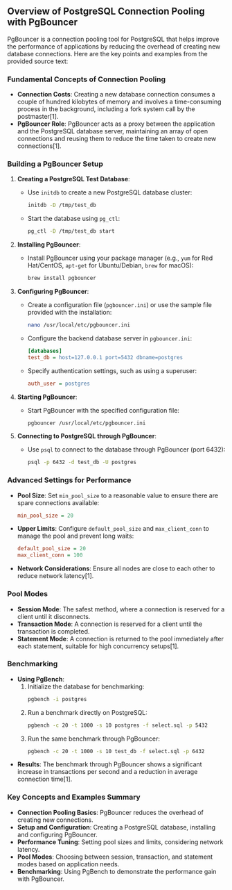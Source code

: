 ## Overview of PostgreSQL Connection Pooling with PgBouncer

PgBouncer is a connection pooling tool for PostgreSQL that helps improve the performance of applications by reducing the overhead of creating new database connections. Here are the key points and examples from the provided source text:

### Fundamental Concepts of Connection Pooling

- **Connection Costs**: Creating a new database connection consumes a couple of hundred kilobytes of memory and involves a time-consuming process in the background, including a fork system call by the postmaster[1].
- **PgBouncer Role**: PgBouncer acts as a proxy between the application and the PostgreSQL database server, maintaining an array of open connections and reusing them to reduce the time taken to create new connections[1].

### Building a PgBouncer Setup

1. **Creating a PostgreSQL Test Database**:

   - Use `initdb` to create a new PostgreSQL database cluster:
     ```sh
     initdb -D /tmp/test_db
     ```
   - Start the database using `pg_ctl`:
     ```sh
     pg_ctl -D /tmp/test_db start
     ```

2. **Installing PgBouncer**:

   - Install PgBouncer using your package manager (e.g., `yum` for Red Hat/CentOS, `apt-get` for Ubuntu/Debian, `brew` for macOS):
     ```sh
     brew install pgbouncer
     ```

3. **Configuring PgBouncer**:

   - Create a configuration file (`pgbouncer.ini`) or use the sample file provided with the installation:
     ```sh
     nano /usr/local/etc/pgbouncer.ini
     ```
   - Configure the backend database server in `pgbouncer.ini`:
     ```ini
     [databases]
     test_db = host=127.0.0.1 port=5432 dbname=postgres
     ```
   - Specify authentication settings, such as using a superuser:
     ```ini
     auth_user = postgres
     ```

4. **Starting PgBouncer**:

   - Start PgBouncer with the specified configuration file:
     ```sh
     pgbouncer /usr/local/etc/pgbouncer.ini
     ```

5. **Connecting to PostgreSQL through PgBouncer**:
   - Use `psql` to connect to the database through PgBouncer (port 6432):
     ```sh
     psql -p 6432 -d test_db -U postgres
     ```

### Advanced Settings for Performance

- **Pool Size**: Set `min_pool_size` to a reasonable value to ensure there are spare connections available:
  ```ini
  min_pool_size = 20
  ```
- **Upper Limits**: Configure `default_pool_size` and `max_client_conn` to manage the pool and prevent long waits:
  ```ini
  default_pool_size = 20
  max_client_conn = 100
  ```
- **Network Considerations**: Ensure all nodes are close to each other to reduce network latency[1].

### Pool Modes

- **Session Mode**: The safest method, where a connection is reserved for a client until it disconnects.
- **Transaction Mode**: A connection is reserved for a client until the transaction is completed.
- **Statement Mode**: A connection is returned to the pool immediately after each statement, suitable for high concurrency setups[1].

### Benchmarking

- **Using PgBench**:
  1. Initialize the database for benchmarking:
     ```sh
     pgbench -i postgres
     ```
  2. Run a benchmark directly on PostgreSQL:
     ```sh
     pgbench -c 20 -t 1000 -s 10 postgres -f select.sql -p 5432
     ```
  3. Run the same benchmark through PgBouncer:
     ```sh
     pgbench -c 20 -t 1000 -s 10 test_db -f select.sql -p 6432
     ```
- **Results**: The benchmark through PgBouncer shows a significant increase in transactions per second and a reduction in average connection time[1].

### Key Concepts and Examples Summary

- **Connection Pooling Basics**: PgBouncer reduces the overhead of creating new connections.
- **Setup and Configuration**: Creating a PostgreSQL database, installing and configuring PgBouncer.
- **Performance Tuning**: Setting pool sizes and limits, considering network latency.
- **Pool Modes**: Choosing between session, transaction, and statement modes based on application needs.
- **Benchmarking**: Using PgBench to demonstrate the performance gain with PgBouncer.
